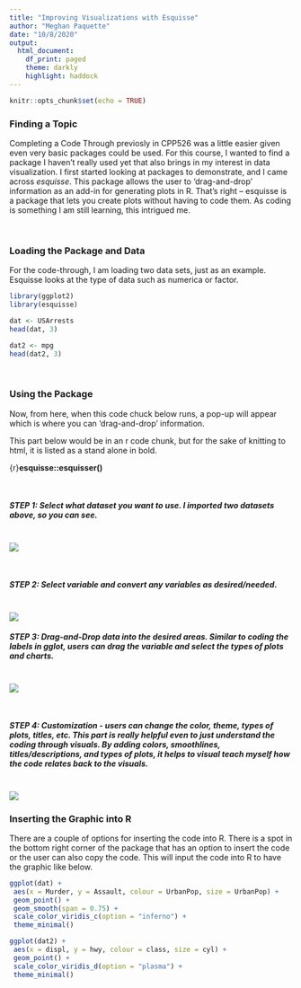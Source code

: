 ```yaml
---
title: "Improving Visualizations with Esquisse"
author: "Meghan Paquette"
date: "10/8/2020"
output: 
  html_document:
    df_print: paged
    theme: darkly
    highlight: haddock
---
```


```r
knitr::opts_chunk$set(echo = TRUE)
```

### Finding a Topic

Completing a Code Through previosly in CPP526 was a little easier given even very basic packages could be used. For this course, I wanted to find a package I haven't really used yet that also brings in my interest in data visualization.  I first started looking at packages to demonstrate, and I came across *esquisse*. This package allows the user to ‘drag-and-drop’ information as an add-in for generating plots in R. That’s right – esquisse is a package that lets you create plots without having to code them. As coding is something I am still learning, this intrigued me. 

<br>

### Loading the Package and Data

For the code-through, I am loading two data sets, just as an example. Esquisse looks at the type of data such as numerica or factor. 

```r
library(ggplot2)
library(esquisse)
```

```r
dat <- USArrests
head(dat, 3) 
```
```r
dat2 <- mpg
head(dat2, 3)
```
<br>

### Using the Package

Now, from here, when this code chuck below runs, a pop-up will appear which is where you can ‘drag-and-drop’ information. 
<br>

This part below would be in an r code chunk, but for the sake of knitting to html, it is listed as a stand alone in bold. 
<br>

{r}**esquisse::esquisser()**

<br>

##### STEP 1: Select what dataset you want to use. I imported two datasets above, so you can see.
<br>
![](StartPage.jpeg)

<br>

##### STEP 2: Select variable and convert any variables as desired/needed. 
<br>
![](DataSelect.jpeg)
<br>

##### STEP 3: Drag-and-Drop data into the desired areas. Similar to coding the labels in gglot, users can drag the variable and select the types of plots and charts. 
<br>
![](AddData.jpeg)

<br>

##### STEP 4: Customization - users can change the color, theme, types of plots, titles, etc. This part is really helpful even to just understand the coding through visuals. By adding colors, smoothlines, titles/descriptions, and types of plots, it helps to visual teach myself how the code relates back to the visuals. 
<br>
![](EditDataCode.jpeg)


### Inserting the Graphic into R

There are a couple of options for inserting the code into R. There is a spot in the bottom right corner of the package that has an option to insert the code or the user can also copy the code. This will input the code into R to have the graphic like below. 

```r
ggplot(dat) +
 aes(x = Murder, y = Assault, colour = UrbanPop, size = UrbanPop) +
 geom_point() +
 geom_smooth(span = 0.75) +
 scale_color_viridis_c(option = "inferno") +
 theme_minimal()
```

```r
ggplot(dat2) +
 aes(x = displ, y = hwy, colour = class, size = cyl) +
 geom_point() +
 scale_color_viridis_d(option = "plasma") +
 theme_minimal()
```




